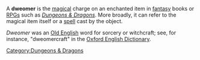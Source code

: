 A '''dweomer''' is the [[magical]] charge on an enchanted item in [[fantasy]] books or [[role-playing game|RPGs]] such as ''[[Dungeons & Dragons]]''. More broadly, it can refer to the magical item itself or a [[Magic (gaming)|spell]] cast by the object.

''Dweomer'' was an [[Old English]] word for sorcery or witchcraft; see, for instance, "dweomercraft" in the [[Oxford English Dictionary]].

[[Category:Dungeons & Dragons]]


{{D&D-stub}}